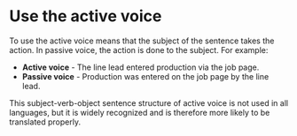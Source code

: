 
# Use the active voice

To use the active voice means that the subject of the sentence takes the action. In passive voice, the action is done to the subject. For example:

- <strong>Active voice</strong> - The line lead entered production via the job page.
- <strong>Passive voice</strong> - Production was entered on the job page by the
  line lead.

This subject-verb-object sentence structure of active voice is not used in all languages, but it is widely recognized and is therefore more likely to be translated properly.
